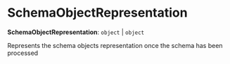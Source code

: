 
# SchemaObjectRepresentation

 **SchemaObjectRepresentation**: `object` \| `object`

Represents the schema objects representation once the schema has been processed
